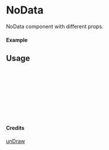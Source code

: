 
<Meta of={NoData} title="unDraw/NoData" />

# NoData

NoData component with different props.

#### Example

<Canvas of={NoData.Primary} />

## Usage

```ts
import { NoData } from "yadl-ui";

const Example = () => {
  return (
      <NoData />
  );
};

export default Example;
```

#### Credits
[unDraw](https://undraw.co/illustrations)
